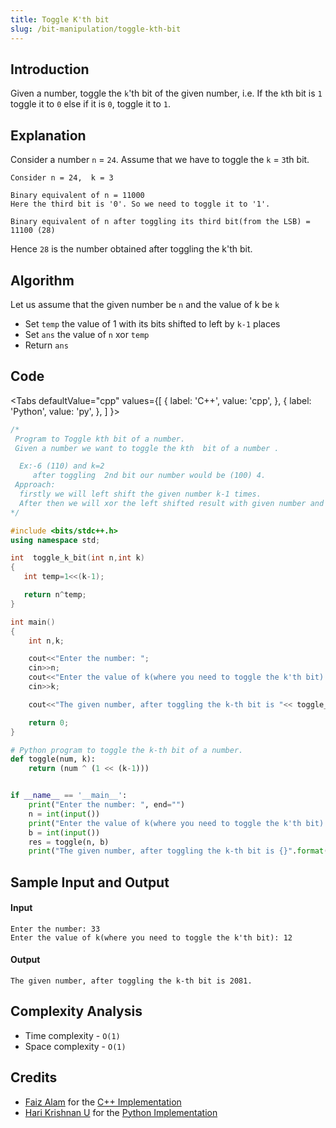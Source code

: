 ```yaml
---
title: Toggle K'th bit
slug: /bit-manipulation/toggle-kth-bit
---
```


## Introduction

Given a number, toggle the `k`'th bit of the given number, i.e. If the `k`th bit is `1` toggle it to `0` else if it is `0`, toggle it to `1`. 

## Explanation

Consider a number `n` = `24`. Assume that we have to toggle the `k` = `3`th bit.

```
Consider n = 24,  k = 3

Binary equivalent of n = 11000
Here the third bit is '0'. So we need to toggle it to '1'.

Binary equivalent of n after toggling its third bit(from the LSB) = 11100 (28)
```

Hence `28` is the number obtained after toggling the k'th bit.

## Algorithm

Let us assume that the given number be `n` and the value of k be `k`

-   Set `temp` the value of 1 with its bits shifted to left by `k-1` places
-   Set `ans` the value of `n` xor `temp`
-   Return `ans`

## Code


<Tabs
  defaultValue="cpp"
  values={[
    { label: 'C++', value: 'cpp', },
    { label: 'Python', value: 'py', },
  ]
}>

<TabItem value="cpp">

```cpp
/*
 Program to Toggle kth bit of a number.
 Given a number we want to toggle the kth  bit of a number .

  Ex:-6 (110) and k=2
     after toggling  2nd bit our number would be (100) 4.
 Approach:
  firstly we will left shift the given number k-1 times.
  After then we will xor the left shifted result with given number and return
*/

#include <bits/stdc++.h>
using namespace std;

int  toggle_k_bit(int n,int k)
{
   int temp=1<<(k-1);

   return n^temp;
}

int main()
{
    int n,k;

    cout<<"Enter the number: ";
    cin>>n;
    cout<<"Enter the value of k(where you need to toggle the k'th bit): ";
    cin>>k;

    cout<<"The given number, after toggling the k-th bit is "<< toggle_k_bit(n,k)<<"\n";

    return 0;
}

```

</TabItem>
<TabItem value="py">

```python
# Python program to toggle the k-th bit of a number.
def toggle(num, k):
    return (num ^ (1 << (k-1)))


if __name__ == '__main__':
    print("Enter the number: ", end="")
    n = int(input())
    print("Enter the value of k(where you need to toggle the k'th bit): ", end="")
    b = int(input())
    res = toggle(n, b)
    print("The given number, after toggling the k-th bit is {}".format(res))

```

</TabItem>
</Tabs>

## Sample Input and Output

#### Input

```
Enter the number: 33
Enter the value of k(where you need to toggle the k'th bit): 12
```

#### Output

```
The given number, after toggling the k-th bit is 2081.
```

## Complexity Analysis

-   Time complexity - `O(1)`
-   Space complexity - `O(1)`

## Credits

-   [Faiz Alam](https://github.com/zhcet19) for the [C++ Implementation](https://github.com/TesseractCoding/NeoAlgo/blob/master/C-Plus-Plus/Bit--Manipulation/togglebit.cpp)
-   [Hari Krishnan U](https://github.com/Harikrishnan6336) for the [Python Implementation](https://github.com/TesseractCoding/NeoAlgo/blob/master/Python/Bit--Manipulation/toggle_kth_bit.py)
